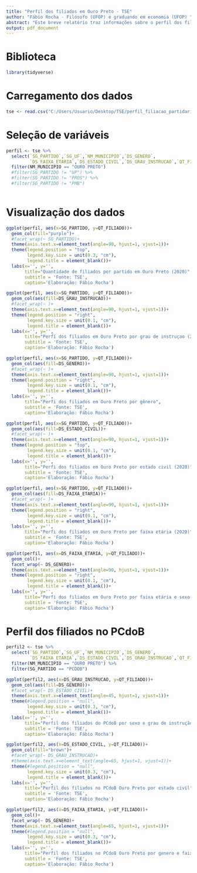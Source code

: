 ```yaml
---
title: "Perfil dos filiados em Ouro Preto - TSE"
author: "Fábio Rocha - Filósofo (UFOP) e graduando em economia (UFOP) "
abstract: "Este breve relatório traz informações sobre o perfil dos filiados no municipio de Ouro Preto. Ao mesmo tempo traz um breve recorte sobre o perfil dos filiados no PCdoB neste mesmo municipio. A fonte dos dados é do Tribunal Superior Eleitoral referente a 2020"
output: pdf_document
---
```


# Biblioteca
```r

library(tidyverse)
```

# Carregamento dos dados 
```r

tse <- read.csv("C:/Users/Usuario/Desktop/TSE/perfil_filiacao_partidaria.csv", sep = ';', header = T)

```

# Seleção de variáveis 
```r

perfil <- tse %>%
  select(`SG_PARTIDO`,`SG_UF`,`NM_MUNICIPIO`,`DS_GENERO`,
         `DS_FAIXA_ETARIA`,`DS_ESTADO_CIVIL`,`DS_GRAU_INSTRUCAO`,`QT_FILIADO`) %>%
  filter(NM_MUNICIPIO == "OURO PRETO")
  #filter(SG_PARTIDO != "UP") %>%
  #filter(SG_PARTIDO != "PROS") %>%
  #filter(SG_PARTIDO != "PMB")
  
```

# Visualização dos dados
```r

ggplot(perfil, aes(x=SG_PARTIDO, y=QT_FILIADO))+
  geom_col(fill="purple")+
  #facet_wrap(~ SG_PARTIDO)+
  theme(axis.text.x=element_text(angle=90, hjust=1, vjust=1))+
  theme(legend.position = "top",
        legend.key.size = unit(0.3, "cm"),
        legend.title = element_blank())+
  labs(x='', y='',
       title="Quantidade de filiados por partido em Ouro Preto (2020)",
       subtitle = 'Fonte: TSE',
       caption='Elaboração: Fábio Rocha')

```
```r

ggplot(perfil, aes(x=SG_PARTIDO, y=QT_FILIADO))+
  geom_col(aes(fill=DS_GRAU_INSTRUCAO))+
  #facet_wrap(~ )+
  theme(axis.text.x=element_text(angle=90, hjust=1, vjust=1))+
  theme(legend.position = "right",
        legend.key.size = unit(0.1, "cm"),
        legend.title = element_blank())+
  labs(x='', y='',
       title="Perfi dos filiados em Ouro Preto por grau de instruçao (2020)",
       subtitle = 'Fonte: TSE',
       caption='Elaboração: Fábio Rocha')
```

```r

ggplot(perfil, aes(x=SG_PARTIDO, y=QT_FILIADO))+
  geom_col(aes(fill=DS_GENERO))+
  #facet_wrap(~ )+
  theme(axis.text.x=element_text(angle=90, hjust=1, vjust=1))+
  theme(legend.position = "right",
        legend.key.size = unit(0.1, "cm"),
        legend.title = element_blank())+
  labs(x='', y='',
       title="Perfi dos filiados em Ouro Preto por gênero",
       subtitle = 'Fonte: TSE',
       caption='Elaboração: Fábio Rocha')
```
```r

ggplot(perfil, aes(x=SG_PARTIDO, y=QT_FILIADO))+
  geom_col(aes(fill=DS_ESTADO_CIVIL))+
  #facet_wrap(~ )+
  theme(axis.text.x=element_text(angle=90, hjust=1, vjust=1))+
  theme(legend.position = "top",
        legend.key.size = unit(0.1, "cm"),
        legend.title = element_blank())+
  labs(x='', y='',
       title="Perfi dos filiados em Ouro Preto por estado civil (2020)",
       subtitle = 'Fonte: TSE',
       caption='Elaboração: Fábio Rocha')
```
```r

ggplot(perfil, aes(x=SG_PARTIDO, y=QT_FILIADO))+
  geom_col(aes(fill=DS_FAIXA_ETARIA))+
  #facet_wrap(~ )+
  theme(axis.text.x=element_text(angle=90, hjust=1, vjust=1))+
  theme(legend.position = "right",
        legend.key.size = unit(0.1, "cm"),
        legend.title = element_blank())+
  labs(x='', y='',
       title="Perfi dos filiados em Ouro Preto por faixa etária (2020)",
       subtitle = 'Fonte: TSE',
       caption='Elaboração: Fábio Rocha')
```
```r

ggplot(perfil, aes(x=DS_FAIXA_ETARIA, y=QT_FILIADO))+
  geom_col()+
  facet_wrap(~ DS_GENERO)+
  theme(axis.text.x=element_text(angle=90, hjust=1, vjust=1))+
  theme(legend.position = "right",
        legend.key.size = unit(0.1, "cm"),
        legend.title = element_blank())+
  labs(x='', y='',
       title="Perfi dos filiados em Ouro Preto por faixa etária e sexo (2020)",
       subtitle = 'Fonte: TSE',
       caption='Elaboração: Fábio Rocha')
```

# Perfil dos filiados no PCdoB
```r

perfil2 <- tse %>%
  select(`SG_PARTIDO`,`SG_UF`,`NM_MUNICIPIO`,`DS_GENERO`,
         `DS_FAIXA_ETARIA`,`DS_ESTADO_CIVIL`,`DS_GRAU_INSTRUCAO`,`QT_FILIADO`) %>%
  filter(NM_MUNICIPIO == "OURO PRETO") %>%
  filter(SG_PARTIDO == "PCDOB")

```

```r

ggplot(perfil2, aes(x=DS_GRAU_INSTRUCAO, y=QT_FILIADO))+
  geom_col(aes(fill=DS_GENERO))+
  #facet_wrap(~ DS_ESTADO_CIVIL)+
  theme(axis.text.x=element_text(angle=45, hjust=1, vjust=1))+
  theme(#legend.position = "null",
        legend.key.size = unit(0.3, "cm"),
        legend.title = element_blank())+
  labs(x='', y='',
       title="Perfil dos filiados do PCdoB por sexo e grau de instrução (2020)",
       subtitle = 'Fonte: TSE',
       caption='Elaboração: Fábio Rocha')
```

```r

ggplot(perfil2, aes(x=DS_ESTADO_CIVIL, y=QT_FILIADO))+
  geom_col(fill="brown")+
  #facet_wrap(~ DS_GRAU_INSTRUCAO)+
  #theme(axis.text.x=element_text(angle=65, hjust=1, vjust=1))+
  theme(#legend.position = "null",
        legend.key.size = unit(0.3, "cm"),
        legend.title = element_blank())+
  labs(x='', y='',
       title="Perfil dos filiados no PCdoB Ouro Preto por estado civíl",
       subtitle = 'Fonte: TSE',
       caption='Elaboração: Fábio Rocha')

```
```r

ggplot(perfil2, aes(x=DS_FAIXA_ETARIA, y=QT_FILIADO))+
  geom_col()+
  facet_wrap(~ DS_GENERO)+
  theme(axis.text.x=element_text(angle=65, hjust=1, vjust=1))+
  theme(#legend.position = "null",
        legend.key.size = unit(0.3, "cm"),
        legend.title = element_blank())+
  labs(x='', y='',
       title="Perfil dos filiados no PCdoB Ouro Preto por genero e faixa etária",
       subtitle = 'Fonte: TSE',
       caption='Elaboração: Fábio Rocha')

```
  
